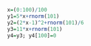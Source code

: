 
```r
x=(0:100)/100 
y1=5*x+rnorm(101) 
y2=(2*x-1)^2+rnorm(101)/6 
y3=11*x+rnorm(101) 
y4=y3; y4[100]=0 
```  
 

